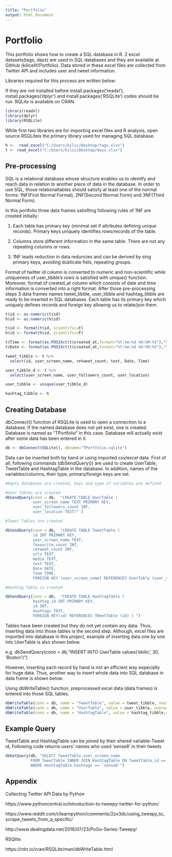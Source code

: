 ---
title: "Portfolio"
output: html_document
---

# Portfolio

This portfolio shows how to create a SQL database in R. 2 excel datasets(tags, days) are used in SQL databases and they are available at GitHub (kilicelif/Portfolio). Data stored in these excel files are collected from Twitter API and includes user and tweet information.

Libraries required for this process are written below:

If they are not installed before install.packages('readxl'), install.packages('dplyr') and  install.packages('RSQLite') codes should be run. RQLite is available on CRAN.

```{r}

library(readxl)
library(dplyr)
library(RSQLite)

```

While first two libraries are for importing excel files and R analysis, open source RSQLiteis the primary library used for managing SQL database.

```{r}
h <-  read_excel("C:/Users/kilic/Desktop/tags.xlsx")
t <- read_excel("C:/Users/kilic/Desktop/days.xlsx")
```

## Pre-processing

SQL is a relational database whose structure enables us to identify and reach data in relation to another piece of data in the database. In order to use SQL, those relationaltables should satisfy at least one of the normal forms: 1NF(First Normal Formal), 2NF(Second Normal Form) and 3NF(Third Normal Form).

In this portfolio three data frames satisfting following rules of 1NF are created initially:

1) Each table has primary key (minimal set if attributes defining unique records). Primary keys uniquely identifies rows/records of the table.

2) Columns store different information in the same table. There are not any repeating columns or rows.

3) 1NF leads reduction in data reduncies and can be derived by sing primary keys, avoiding dublicate fiels, repeating groups.

Format of twitter id column is converted to numeric and non-scientific while uniqueness of user_tibble's rows is satisfied with unique() function. Moreover, format of created_at column which consists of date and time information is converted into a right format. After those pre-processing steps 3 data frames names tweet_tibble, user_tibble and hashtag_tibble are ready to be inserted in SQL databases. Each table has its primary key which uniquely defines records and foreign key allowing us to relate/join them.

```{r}
t$id <- as.numeric(t$id)
h$id <- as.numeric(h$id)

t$id <- format(t$id, scientific=F)
h$id <- format(h$id, scientific=F)

t$Time <- format(as.POSIXct(t$created_at,format="%Y:%m:%d %H:%M:%S"),"%H:%M:%S")
t$Date <- format(as.POSIXct(t$created_at,format="%Y:%m:%d %H:%M:%S"),"%Y-%m-%d")

tweet_tibble <- t %>%
  select(id, user_screen_name, retweet_count, text, Date, Time)

user_tibble_d <- t %>%
  select(user_screen_name, user_followers_count, user_location)

user_tibble <- unique(user_tibble_d)

hashtag_tibble <- h 

```

## Creating Database

dbConnect() function of RSQLite is used to open a connection to a database. If the named database does not yet exist, one is created. Database is named as "TPortfolio" in this case.
Database will actually exist after some data has been entered in it.

```{r}

db <- dbConnect(SQLite(), dbname="TPortfolio.sqlite")

```

Data can be inserted both by hand or using imported csv/excel data. First of all, following commands (dbSendQuery()) are used to create UserTable, TweetTable and HashtagTable in the database. In addition, names of the variables/columns, their type, primary/foreign keys are set.

```{r}
#Empty databases are created, keys and type of variables are defined

#User Tables are created 
dbSendQuery(conn = db,  "CREATE TABLE UserTable (
            user_screen_name TEXT PRIMARY KEY,
            user_followers_count INT,
            user_location TEXT)" )

#Tweet Tables are created 

dbSendQuery(conn = db,  "CREATE TABLE TweetTable (
            id INT PRIMARY KEY,
            user_screen_name TEXT,
            favourite_count INT,
            retweet_count INT, 
            urls TEXT,
            media TEXT,
            text TEXT,
            Date DATE,
            Time TIME,
            FOREIGN KEY (user_screen_name) REFERENCES UserTable (user_screen_name) ) ")

#Hashtag Table is created

dbSendQuery(conn = db,  "CREATE TABLE HashtagTable (
            hashtag_id INT PRIMARY KEY,
            id INT,
            hashtags TEXT,
            FOREIGN KEY(id) REFERENCES TWeetTable (id) ) ")

```

Tables have been created but they do not yet contain any data. Thus, inserting data into those tables is the second step. Although, excel files are imported into database in this project, example of inserting data one by one into UserTable is also shown below.

e.g.
dbSendQuery(conn = db,"INSERT INTO UserTable values('ekilic', 30, 'Boston')")


However, inserting each record by hand is not an efficient way especially for huge data. Thus, another way to insert whole data into SQL database in data frame is shown below.

Using dbWriteTable() function, preprocessed excel data (data frames) is entered into those SQL tables.

```{r}


dbWriteTable(conn = db, name = "TweetTable", value = tweet_tibble, overwrite=TRUE)
dbWriteTable(conn = db, name = "UserTable", value = user_tibble, overwrite=TRUE)
dbWriteTable(conn = db, name = "HashtagTable", value = hashtag_tibble,overwrite=TRUE)

```

## Example Query

TweetTable and HashtagTable can be joined by their shared variable-Tweet id, Following code returns users' names who used 'sense8' in their tweets

```{r}
dbGetQuery(db, "SELECT TweetTable.user_screen_name
           FROM TweetTable INNER JOIN HashtagTable ON TweetTable.id == HashtagTable.id
           WHERE HashtagTable.hashtags == 'sense8'")
```

## Appendix

Collecting Twitter API Data by Python

https://www.pythoncentral.io/introduction-to-tweepy-twitter-for-python/

https://www.reddit.com/r/learnpython/comments/2zx3dc/using_tweepy_to_scrape_tweets_from_a_specific/

http://www.dealingdata.net/2016/07/23/PoGo-Series-Tweepy/


RSQlite

https://rdrr.io/cran/RSQLite/man/dbWriteTable.html


